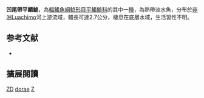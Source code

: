 {{Speciesbox
| name = 凹尾帶平鰭鮠
| image = 
| image_width = 250px
| status = DD
| status_system = IUCN3.1
| genus = Zaireichthys
| species = dorae
| authority = [[Poll|Poll]], 1967
| synonyms = *''Leptoglanis dorae'', Poll, 1967
}}

'''凹尾帶平鰭鮠'''，為[[輻鰭魚綱|輻鰭魚綱]][[鯰形目|鯰形目]][[平鰭鮠科|平鰭鮠科]]的其中一[[種|種]]，為熱帶淡水魚，分布於[[非洲|非洲]]Luachimo河上游流域，體長可達2.7公分，棲息在底層水域，生活習性不明。

== 参考文献 ==
*{{FishBase_species|genus=Zaireichthys|species=dorae|year=2014|month=10}}

== 擴展閱讀 ==
{{refbegin}}
{{wikispecies-inline|Zaireichthys dorae|凹尾帶平鰭鮠}}
{{refend}}
{{Taxonbar|from=Q3758626}}

[[Category:IUCN红色名录数据缺乏物种|ZD]]
[[Category:帶平鰭鮠屬|dorae]]
[[Category:1967年描述的魚類|Z]]


{{魚類小作品}}